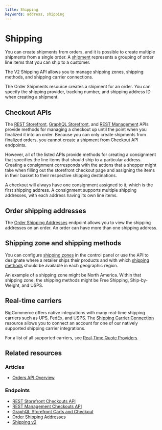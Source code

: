 ```yaml
---
title: Shipping
keywords: address, shipping
---
```


# Shipping

You can create shipments from orders, and it is possible to create multiple shipments from a single order. A [shipment](/docs/rest-management/orders/order-shipments#create-order-shipment) represents a grouping of order line items that you can ship to a customer. 

The V2 Shipping API allows you to manage shipping zones, shipping methods, and shipping carrier connections.

The Order Shipments resource creates a shipment for an order. You can specify the shipping provider, tracking number, and shipping address ID when creating a shipment.

## Checkout APIs

The [REST Storefront](/docs/rest-management/checkouts), [GraphQL Storefront](/api-docs/storefront/graphql/carts-and-checkout), and [REST Management](/docs/rest-storefront/checkouts) APIs provide methods for managing a checkout up until the point when you finalized it into an order. Because you can only create shipments from finalized orders, you cannot create a shipment from Checkout API endpoints.

However, all of the listed APIs provide methods for creating a consignment that specifies the line items that should ship to a particular address. Creating a consignment corresponds with the actions that a shopper might take when filling out the storefront checkout page and assigning the items in their basket to their respective shipping destinations.

A checkout will always have one consignment assigned to it, which is the first shipping address. A consignment supports multiple shipping addresses, with each address having its own line items.

## Order shipping addresses

The [Order Shipping Addresses](/docs/rest-management/orders/order-shipping-addresses) endpoint allows you to view the shipping addresses on an order. An order can have more than one shipping address.

## Shipping zone and shipping methods

You can configure [shipping zones](/docs/rest-management/shipping-v2/shipping-zones) in the control panel or use the API to designate where a retailer ships their products and with which [shipping methods](/docs/rest-management/shipping-v2/shipping-method) should be available in each geographic region.

An example of a shipping zone might be North America. Within that shipping zone, the shipping methods might be Free Shipping, Ship-by-Weight, and USPS.

## Real-time carriers

BigCommerce offers native integrations with many real-time shipping carriers such as UPS, FedEx, and USPS. The [Shipping Carrier Connection](/docs/rest-management/shipping-v2/shipping-carrier) resource allows you to connect an account for one of our natively supported shipping carrier integrations.

For a list of all supported carriers, see [Real-Time Quote Providers](https://support.bigcommerce.com/s/article/Setting-Up-a-Real-Time-Shipping-Quote-Shipping-Method?language=en_US#providers).

## Related resources

### Articles
* [Orders API Overview](/api-docs/orders/orders-api-overview)

### Endpoints
* [REST Storefront Checkouts API](/docs/rest-management/checkouts)
* [REST Management Checkouts API](/docs/rest-storefront/checkouts)
* [GraphQL Storefront Carts and Checkout](/api-docs/storefront/graphql/carts-and-checkout)
* [Order Shipping Addresses](/docs/rest-management/orders/order-shipping-addresses)
* [Shipping v2](/docs/rest-management/shipping-v2)
